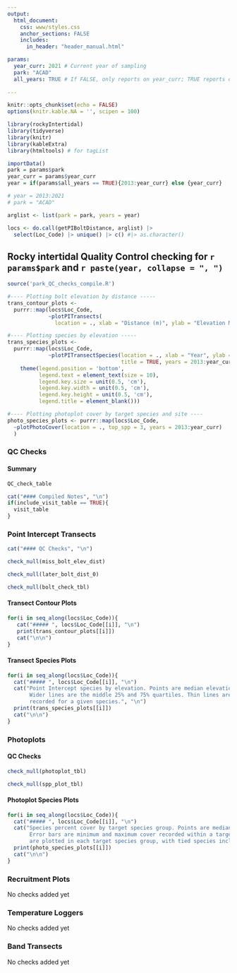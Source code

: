 ```yaml
---
output:
  html_document:
    css: www/styles.css
    anchor_sections: FALSE
    includes:
      in_header: "header_manual.html"

params:
  year_curr: 2021 # Current year of sampling
  park: "ACAD"
  all_years: TRUE # If FALSE, only reports on year_curr; TRUE reports on all years
  
---
```

```r
knitr::opts_chunk$set(echo = FALSE)
options(knitr.kable.NA = '', scipen = 100)
```

```r
library(rockyIntertidal)
library(tidyverse)
library(knitr)
library(kableExtra)
library(htmltools) # for tagList

importData()
park = params$park
year_curr = params$year_curr
year = if(params$all_years == TRUE){2013:year_curr} else {year_curr}

# year = 2013:2021
# park = "ACAD"

arglist <- list(park = park, years = year)

locs <- do.call(getPIBoltDistance, arglist) |>
  select(Loc_Code) |> unique() |> c() #|> as.character()
```

Rocky intertidal Quality Control checking for `r params$park` and `r paste(year, collapse = ", ")` {.tabset .tabset-pills}
---

```r
source('park_QC_checks_compile.R')
```

```r
#---- Plotting bolt elevation by distance -----
trans_contour_plots <- 
  purrr::map(locs$Loc_Code, 
             ~plotPITransects(
               location = ., xlab = "Distance (m)", ylab = "Elevation MLLW (m)", title = TRUE, years = 2013:year_curr))

#---- Plotting species by elevation -----
trans_species_plots <- 
  purrr::map(locs$Loc_Code,
             ~plotPITransectSpecies(location = ., xlab = "Year", ylab = "Elevation MLLW (m)", 
                                    title = TRUE, years = 2013:year_curr) +
    theme(legend.position = 'bottom',
          legend.text = element_text(size = 10),
          legend.key.size = unit(0.5, 'cm'),
          legend.key.width = unit(0.5, 'cm'),
          legend.key.height = unit(0.5, 'cm'),
          legend.title = element_blank()))

#---- Plotting photoplot cover by target species and site ----
photo_species_plots <- purrr::map(locs$Loc_Code,
  ~plotPhotoCover(location = ., top_spp = 3, years = 2013:year_curr)                                
  )

```


### QC Checks {.tabset}
#### Summary 

```r
QC_check_table
```

```r
cat("#### Compiled Notes", "\n")
if(include_visit_table == TRUE){
  visit_table
}
```

### Point Intercept Transects {.tabset}

```r
cat("#### QC Checks", "\n")
```

```r
check_null(miss_bolt_elev_dist)

check_null(later_bolt_dist_0)

check_null(bolt_check_tbl)
```

#### Transect Contour Plots {.tabset}

```r
for(i in seq_along(locs$Loc_Code)){
   cat("##### ", locs$Loc_Code[[i]], "\n")
   print(trans_contour_plots[[i]])
   cat("\n\n")
}  
```

#### Transect Species Plots {.tabset}
```r
for(i in seq_along(locs$Loc_Code)){
  cat("##### ", locs$Loc_Code[[i]], "\n")
  cat("Point Intercept species by elevation. Points are median elevation across 3 transects. 
       Wider lines are the middle 25% and 75% quartiles. Thin lines are minimum and maximum elevations 
       recorded for a given species.", "\n")
  print(trans_species_plots[[i]])
  cat("\n\n") 
}
```

### Photoplots {.tabset}

#### QC Checks {.tabset}
```r

check_null(photoplot_tbl)

check_null(spp_plot_tbl)
```

#### Photoplot Species Plots {.tabset}
```r
for(i in seq_along(locs$Loc_Code)){
  cat("##### ", locs$Loc_Code[[i]], "\n")
  cat("Species percent cover by target species group. Points are median cover across photoplots. 
       Error bars are minimum and maximum cover recorded within a target species. Only top 3 species
       are plotted in each target species group, with tied species included.", "\n")
  print(photo_species_plots[[i]])
  cat("\n\n") 
}
```

### Recruitment Plots

No checks added yet

### Temperature Loggers

No checks added yet

### Band Transects

No checks added yet
